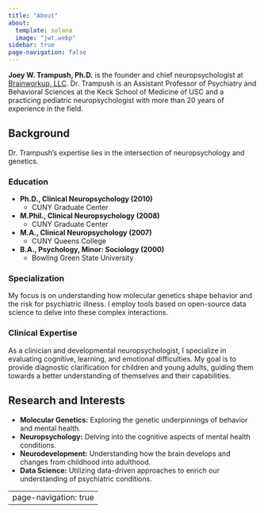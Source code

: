```yaml
---
title: "About"
about:
  template: solana
  image: "jwt.webp"
sidebar: true
page-navigation: false
---  
```


**Joey W. Trampush, Ph.D.** is the founder and chief neuropsychologist at
[Brainworkup, LLC](https://brainworkup.org). Dr. Trampush is an Assistant
Professor
of Psychiatry and Behavioral Sciences at the Keck School of Medicine of USC and
a practicing pediatric neuropsychologist with more than 20 years of experience in the
field.

## Background

Dr. Trampush's expertise lies in the intersection of neuropsychology and genetics.

### Education

- **Ph.D., Clinical Neuropsychology (2010)**
  - CUNY Graduate Center
- **M.Phil., Clinical Neuropsychology (2008)**
  - CUNY Graduate Center
- **M.A., Clinical Neuropsychology (2007)**
  - CUNY Queens College
- **B.A., Psychology, Minor: Sociology (2000)**
  - Bowling Green State University

### Specialization

My focus is on understanding how molecular genetics shape behavior and the risk for psychiatric illness. I employ tools based on open-source data science to delve into these complex interactions. 

### Clinical Expertise

As a clinician and developmental neuropsychologist, I specialize in evaluating cognitive, learning, and emotional difficulties. My goal is to provide diagnostic clarification for children and young adults, guiding them towards a better understanding of themselves and their capabilities.

## Research and Interests

- **Molecular Genetics:** Exploring the genetic underpinnings of behavior and mental health.
- **Neuropsychology:** Delving into the cognitive aspects of mental health conditions.
- **Neurodevelopment:** Understanding how the brain develops and changes from childhood into adulthood.
- **Data Science:** Utilizing data-driven approaches to enrich our understanding of psychiatric conditions.



---
page-navigation: true
---
